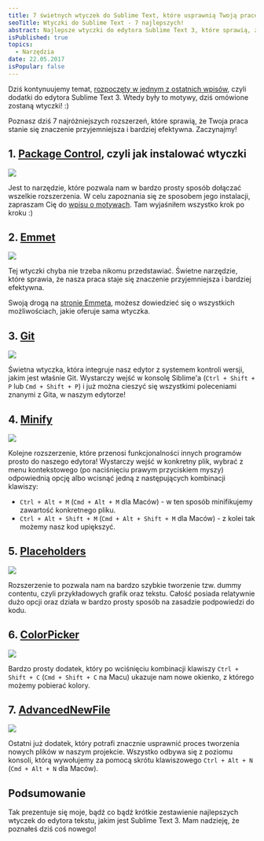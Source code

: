 ```yaml
---
title: 7 świetnych wtyczek do Sublime Text, które usprawnią Twoją pracę!
seoTitle: Wtyczki do Sublime Text - 7 najlepszych!
abstract: Najlepsze wtyczki do edytora Sublime Text 3, które sprawią, że Twoja praca stanie się znacznie przyjemniejsza i bardziej efektywna!
isPublished: true
topics:
  - Narzędzia
date: 22.05.2017
isPopular: false
---
```


Dziś kontynuujemy temat, [rozpoczęty w jednym z ostatnich wpisów](./motywy-do-sublime-text-3), czyli dodatki do edytora Sublime Text 3. Wtedy były to motywy, dziś omówione zostaną wtyczki! :)

Poznasz dziś 7 najróżniejszych rozszerzeń, które sprawią, że Twoja praca stanie się znaczenie przyjemniejsza i bardziej efektywna. Zaczynajmy!

## 1. [Package Control](https://packagecontrol.io/), czyli jak instalować wtyczki

![](./package-control.gif)

Jest to narzędzie, które pozwala nam w bardzo prosty sposób dołączać wszelkie rozszerzenia. W celu zapoznania się ze sposobem jego instalacji, zapraszam Cię do [wpisu o motywach](./motywy-do-sublime-text-3). Tam wyjaśniłem wszystko krok po kroku :)

## 2. [Emmet](https://packagecontrol.io/packages/Emmet)

![](./emmet.gif)

Tej wtyczki chyba nie trzeba nikomu przedstawiać. Świetne narzędzie, które sprawia, że nasza praca staje się znaczenie przyjemniejsza i bardziej efektywna.

Swoją drogą na [stronie Emmeta](https://docs.emmet.io/), możesz dowiedzieć się o wszystkich możliwościach, jakie oferuje sama wtyczka.

## 3. [Git](https://packagecontrol.io/packages/Git)

![](./git.gif)

Świetna wtyczka, która integruje nasz edytor z systemem kontroli wersji, jakim jest właśnie Git. Wystarczy wejść w konsolę Siblime\'a (`Ctrl + Shift + P` lub `Cmd + Shift + P`) i już można cieszyć się wszystkimi poleceniami znanymi z Gita, w naszym edytorze!

## 4. [Minify](https://packagecontrol.io/packages/Minify)

![](./minify.gif)

Kolejne rozszerzenie, które przenosi funkcjonalności innych programów prosto do naszego edytora! Wystarczy wejść w konkretny plik, wybrać z menu kontekstowego (po naciśnięciu prawym przyciskiem myszy) odpowiednią opcję albo wcisnąć jedną z następujących kombinacji klawiszy:

- `Ctrl + Alt + M` (`Cmd + Alt + M` dla Maców) - w ten sposób minifikujemy zawartość konkretnego pliku.
- `Ctrl + Alt + Shift + M` (`Cmd + Alt + Shift + M` dla Maców) - z kolei tak możemy nasz kod upiększyć.

## 5. [Placeholders](https://packagecontrol.io/packages/Placeholders)

![](./placeholders.gif)

Rozszerzenie to pozwala nam na bardzo szybkie tworzenie tzw. dummy contentu, czyli przykładowych grafik oraz tekstu. Całość posiada relatywnie dużo opcji oraz działa w bardzo prosty sposób na zasadzie podpowiedzi do kodu.

## 6. [ColorPicker](https://packagecontrol.io/packages/ColorPicker)

![](./color-picker.gif)

Bardzo prosty dodatek, który po wciśnięciu kombinacji klawiszy `Ctrl + Shift + C` (`Cmd + Shift + C` na Macu) ukazuje nam nowe okienko, z którego możemy pobierać kolory.

## 7. [Advanced​NewFile](https://packagecontrol.io/packages/AdvancedNewFile)

![](./advanced-new-file.gif)

Ostatni już dodatek, który potrafi znacznie usprawnić proces tworzenia nowych plików w naszym projekcie. Wszystko odbywa się z poziomu konsoli, którą wywołujemy za pomocą skrótu klawiszowego `Ctrl + Alt + N` (`Cmd + Alt + N` dla Maców).

## Podsumowanie

Tak prezentuje się moje, bądź co bądź krótkie zestawienie najlepszych wtyczek do edytora tekstu, jakim jest Sublime Text 3. Mam nadzieję, że poznałeś dziś coś nowego!
